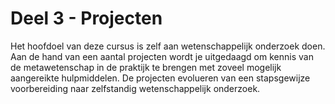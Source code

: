 # Deel 3 - Projecten 

Het hoofdoel van deze cursus is zelf aan wetenschappelijk onderzoek doen. 
Aan de hand van een aantal projecten wordt je uitgedaagd om kennis van de metawetenschap in de praktijk te brengen met zoveel mogelijk aangereikte hulpmiddelen. 
De projecten evolueren van een stapsgewijze voorbereiding naar zelfstandig wetenschappelijk onderzoek. 
